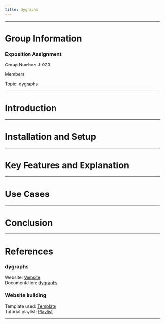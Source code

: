 ```yaml
---
title: dygraphs
---
```


---

# Group Information {#group-info}

### Exposition Assignment<br>

Group Number: J-023<br>

Members



Topic: dygraphs

---

# Introduction {#introduction}

---

# Installation and Setup {#installation-and-setup}

---

# Key Features and Explanation {#key-features}

---

# Use Cases {#use-cases}

---

# Conclusion {#conclusion}

---

# References {#references}

### dygraphs

Website: [Website](https://dygraphs.com)<br>
Documentation: [dygraphs](https://dygraphs.com/options.html)<br>

### Website building

Template used: [Template](https://github.com/nipunbatra/quarto-template)<br>
Tutorial playlist: [Playlist](https://www.youtube.com/playlist?list=PLftoLyLEwECBfia83pVwQCGX_Of3S5x-v)

---
